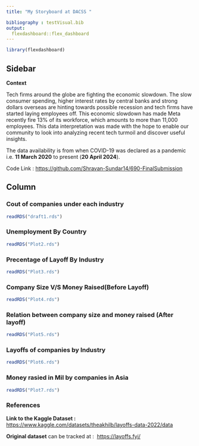```yaml
---
title: "My Storyboard at DACSS "

bibliography : testVisual.bib
output: 
  flexdashboard::flex_dashboard
---
```


```r
library(flexdashboard)
```

## Sidebar {.sidebar}

**Context**

Tech firms around the globe are fighting the economic slowdown. The slow consumer spending, higher interest rates by central banks and strong dollars overseas are hinting towards possible recession and tech firms have started laying employees off. This economic slowdown has made Meta recently fire 13% of its workforce, which amounts to more than 11,000 employees. This data interpretation was made with the hope to enable our community to look into analyzing recent tech turmoil and discover useful insights.

The data availability is from when COVID-19 was declared as a pandemic i.e. **11 March 2020** to present (**20 April 2024**).\

Code Link : <https://github.com/Shravan-Sundar14/690-FinalSubmission>

## Column {.tabset .tabset-fade}

### Cout of companies under each industry

```r
readRDS("draft1.rds")
```

### Unemployment By Country

```r
readRDS("Plot2.rds")
```

### Precentage of Layoff By Industry

```r
readRDS("Plot3.rds")
```

### Company Size V/S Money Raised(Before Layoff)

```r
readRDS("Plot4.rds")
```

### Relation between company size and money raised (After layoff)

```r
readRDS("Plot5.rds")
```

### Layoffs of companies by Industry

```r
readRDS("Plot6.rds")
```

### Money rasied in Mil by companies in Asia

```r
readRDS("Plot7.rds")
```

### References

**Link to the Kaggle Dataset :** <https://www.kaggle.com/datasets/theakhilb/layoffs-data-2022/data>

**Original dataset** can be tracked at :  <https://layoffs.fyi/>
